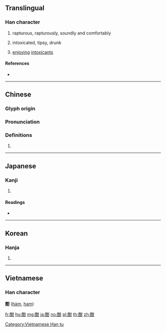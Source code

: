 {{character info/new}}
==Translingual==

===Han character===
{{Han char|rn=164|rad=酉|as=05|sn=12|four=14670|canj=MWTM}}

# rapturous, rapturously, soundly and comfortably
# {{lb|mul|in connection with the drinking of alcohol}} intoxicated, tipsy, drunk
# [[enjoy]]ing [[intoxicant]]s

====References====
* {{Han ref|kx=1282.020|dkj=39825|dj=1782.010|hdz=63577.090|uh=9163|ud=37219|bh=B66F|bd=46703}}

----

==Chinese==
{{zh-forms}}

===Glyph origin===
{{Han etym}}

===Pronunciation===
{{zh-pron
|m=hān
|c=ham4
|h=pfs=
|md=
|mn=
|w=
|mc=y
|oc=y
|cat=
}}

===Definitions===
{{zh-hanzi}}

# {{rfdef|lang=zh}}

----

==Japanese==

===Kanji===
{{ja-kanji|grade=|rs=酉05}}

# {{defn|lang=ja|sort=酉05}}

====Readings====
* {{ja-readings|on=[[かん]] (kan), [[がん]] (gan), [[こん]] (kon)|kun=[[たけなわ]] (takenawa)}}

----

==Korean==

===Hanja===
{{ko-hanja|hangeul=검|eumhun=|rv=geom|mr=kŏm|y=kem}}

# {{defn|lang=ko|sort=酉05}}

----

==Vietnamese==

===Han character===
'''酣''' ([[hàm]], [[ham]])

[[Category:Vietnamese Han tu]]

[[fr:酣]]
[[hu:酣]]
[[mg:酣]]
[[ja:酣]]
[[no:酣]]
[[pl:酣]]
[[th:酣]]
[[zh:酣]]